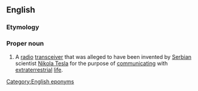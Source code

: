==English==

===Etymology===
{{suffix|en|Tesla|scope}}

===Proper noun===
{{en-proper noun}}
# A [[radio]] [[transceiver]] that was alleged to have been invented by [[Serbia]]n scientist [[w:Nikola Tesla|Nikola Tesla]] for the purpose of [[communicate|communicating]] with [[extraterrestrial]] [[life]].

[[Category:English eponyms]]